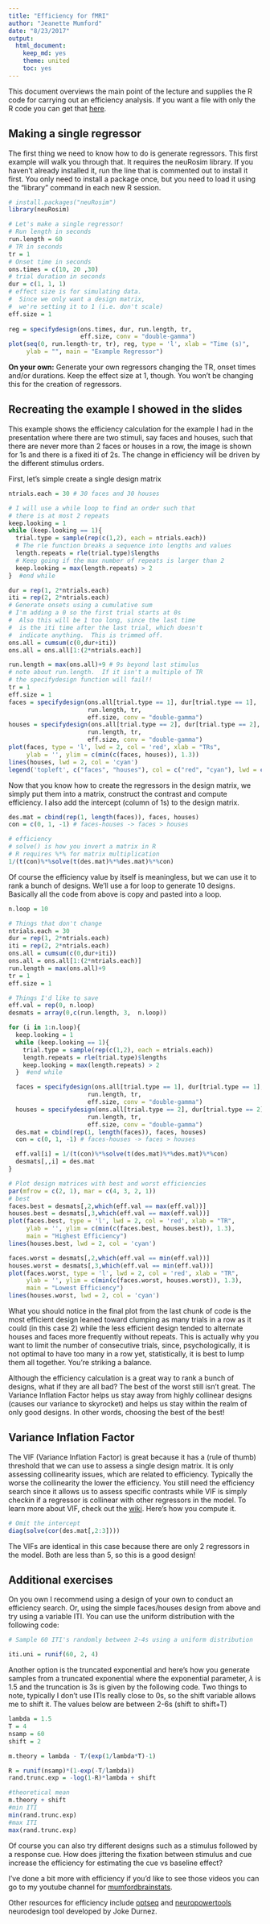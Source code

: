 ```yaml
---
title: "Efficiency for fMRI"
author: "Jeanette Mumford"
date: "8/23/2017"
output:
  html_document:
    keep_md: yes
    theme: united
    toc: yes
---
```


This document overviews the main point of the lecture and supplies the R code for carrying out an efficiency analysis.  If you want a file with only the R code you can get that [here](https://github.com/jmumford/OnlineBrainIntensive2017/blob/master/design_efficiency_mumford.R).

## Making a single regressor
The first thing we need to know how to do is generate regressors.  This first example will walk you through that.  It requires the neuRosim library.  If you haven't already installed it, run the line that is commented out to install it first.  You only need to install a package once, but you need to load it using the "library" command in each new R session.

```r
# install.packages("neuRosim")
library(neuRosim)

# Let's make a single regressor!
# Run length in seconds
run.length = 60
# TR in seconds
tr = 1
# Onset time in seconds
ons.times = c(10, 20 ,30)
# trial duration in seconds
dur = c(1, 1, 1)
# effect size is for simulating data.  
#  Since we only want a design matrix, 
#  we're setting it to 1 (i.e. don't scale)
eff.size = 1
 
reg = specifydesign(ons.times, dur, run.length, tr,
                    eff.size, conv = "double-gamma")
plot(seq(0, run.length-tr, tr), reg, type = 'l', xlab = "Time (s)",
     ylab = "", main = "Example Regressor")
```

**On your own:** Generate your own regressors changing the TR, onset times and/or durations.  Keep the effect size at 1, though.  You won't be changing this for the creation of regressors.

## Recreating the example I showed in the slides
This example shows the efficiency calculation for the example I had in the presentation where there are two stimuli, say faces and houses, such that there are never more than 2 faces or houses in a row, the image is shown for 1s and there is a fixed iti of 2s.  The change in efficiency will be driven by the different stimulus orders.

First, let's simple create a single design matrix
```r

ntrials.each = 30 # 30 faces and 30 houses

# I will use a while loop to find an order such that 
# there is at most 2 repeats 
keep.looking = 1
while (keep.looking == 1){
  trial.type = sample(rep(c(1,2), each = ntrials.each))
  # The rle function breaks a sequence into lengths and values
  length.repeats = rle(trial.type)$lengths
  # Keep going if the max number of repeats is larger than 2
  keep.looking = max(length.repeats) > 2
}  #end while

dur = rep(1, 2*ntrials.each)
iti = rep(2, 2*ntrials.each)
# Generate onsets using a cumulative sum
# I'm adding a 0 so the first trial starts at 0s
#  Also this will be 1 too long, since the last time
#  is the iti time after the last trial, which doesn't 
#  indicate anything.  This is trimmed off.
ons.all = cumsum(c(0,dur+iti))
ons.all = ons.all[1:(2*ntrials.each)]

run.length = max(ons.all)+9 # 9s beyond last stimulus
# note about run.length.  If it isn't a multiple of TR
# the specifydesign function will fail!!
tr = 1
eff.size = 1
faces = specifydesign(ons.all[trial.type == 1], dur[trial.type == 1],
                      run.length, tr,
                      eff.size, conv = "double-gamma")
houses = specifydesign(ons.all[trial.type == 2], dur[trial.type == 2],
                      run.length, tr,
                      eff.size, conv = "double-gamma")
plot(faces, type = 'l', lwd = 2, col = 'red', xlab = "TRs", 
     ylab = '', ylim = c(min(c(faces, houses)), 1.3))
lines(houses, lwd = 2, col = 'cyan')
legend('topleft', c("faces", "houses"), col = c("red", "cyan"), lwd = c(2,2), bty = 'n')
```

Now that you know how to create the regressors in the design matrix, we simply put them into a matrix, construct the contrast and compute efficiency.  I also add the intercept (column of 1s) to the design matrix.
```r
des.mat = cbind(rep(1, length(faces)), faces, houses)
con = c(0, 1, -1) # faces-houses -> faces > houses

# efficiency
# solve() is how you invert a matrix in R
# R requires %*% for matrix multiplication
1/(t(con)%*%solve(t(des.mat)%*%des.mat)%*%con)
```
Of course the efficiency value by itself is meaningless, but we can use it to rank a bunch of designs.  We'll use a for loop to generate 10 designs.  Basically all the code from above is copy and pasted into a loop.  
```r

n.loop = 10

# Things that don't change
ntrials.each = 30 
dur = rep(1, 2*ntrials.each)
iti = rep(2, 2*ntrials.each)
ons.all = cumsum(c(0,dur+iti))
ons.all = ons.all[1:(2*ntrials.each)]
run.length = max(ons.all)+9 
tr = 1
eff.size = 1

# Things I'd like to save
eff.val = rep(0, n.loop)
desmats = array(0,c(run.length, 3,  n.loop))

for (i in 1:n.loop){
  keep.looking = 1
  while (keep.looking == 1){
    trial.type = sample(rep(c(1,2), each = ntrials.each))
    length.repeats = rle(trial.type)$lengths 
    keep.looking = max(length.repeats) > 2
  }  #end while

  faces = specifydesign(ons.all[trial.type == 1], dur[trial.type == 1],
                      run.length, tr,
                      eff.size, conv = "double-gamma")
  houses = specifydesign(ons.all[trial.type == 2], dur[trial.type == 2],
                      run.length, tr,
                      eff.size, conv = "double-gamma")
  des.mat = cbind(rep(1, length(faces)), faces, houses)
  con = c(0, 1, -1) # faces-houses -> faces > houses

  eff.val[i] = 1/(t(con)%*%solve(t(des.mat)%*%des.mat)%*%con)
  desmats[,,i] = des.mat
}

# Plot design matrices with best and worst efficiencies
par(mfrow = c(2, 1), mar = c(4, 3, 2, 1))
# best
faces.best = desmats[,2,which(eff.val == max(eff.val))]
houses.best = desmats[,3,which(eff.val == max(eff.val))]
plot(faces.best, type = 'l', lwd = 2, col = 'red', xlab = "TR", 
     ylab = '', ylim = c(min(c(faces.best, houses.best)), 1.3),
     main = "Highest Efficiency")
lines(houses.best, lwd = 2, col = 'cyan')

faces.worst = desmats[,2,which(eff.val == min(eff.val))]
houses.worst = desmats[,3,which(eff.val == min(eff.val))]
plot(faces.worst, type = 'l', lwd = 2, col = 'red', xlab = "TR", 
     ylab = '', ylim = c(min(c(faces.worst, houses.worst)), 1.3),
     main = "Lowest Efficiency")
lines(houses.worst, lwd = 2, col = 'cyan')


```

What you should notice in the final plot from the last chunk of code is the most efficient design leaned toward clumping as many trials in a row as it could (in this case 2) while the less efficient design tended to alternate houses and faces more frequently without repeats.  This is actually why you want to limit the number of consecutive trials, since, psychologically, it is not optimal to have too many in a row yet, statistically, it is best to lump them all together.  You're striking a balance.

Although the efficiency calculation is a great way to rank a bunch of designs, what if they are all bad?  The best of the worst still isn't great.  The Variance Inflation Factor helps us stay away from highly collinear designs (causes our variance to skyrocket) and helps us stay within the realm of only good designs.  In other words, choosing the best of the best!

## Variance Inflation Factor
The VIF (Variance Inflation Factor) is great because it has a (rule of thumb) threshold that we can use to assess a single design matrix.  It is only assessing collinearity issues, which are related to efficiency.  Typically the worse the collinearity the lower the efficiency.  You still need the efficiency search since it allows us to assess specific contrasts while VIF is simply checkin if a regressor is collinear with other regressors in the model.  To learn more about VIF, check out the [wiki](https://en.wikipedia.org/wiki/Variance_inflation_factor).  Here's how you compute it.
```r
# Omit the intercept
diag(solve(cor(des.mat[,2:3])))
```
The VIFs are identical in this case because there are only 2 regressors in the model.  Both are less than 5, so this is a good design!

## Additional exercises
On you own I recommend using a design of your own to conduct an efficiency search.  Or, using the simple faces/houses design from above and try using a variable ITI.  You can use the uniform distribution with the following code:
```r
# Sample 60 ITI's randomly between 2-4s using a uniform distribution

iti.uni = runif(60, 2, 4)
```
Another option is the truncated exponential and here's how you generate samples from a truncated exponential where the exponential parameter, $\lambda$ is 1.5 and the truncation is 3s is given by the following code.  Two things to note, typically I don't use ITIs really close to 0s, so the shift variable allows me to shift it.  The values below are between 2-6s (shift to shift+T)

```r
lambda = 1.5
T = 4
nsamp = 60
shift = 2

m.theory = lambda - T/(exp(1/lambda*T)-1)

R = runif(nsamp)*(1-exp(-T/lambda))
rand.trunc.exp = -log(1-R)*lambda + shift

#theoretical mean
m.theory + shift
#min ITI
min(rand.trunc.exp)
#max ITI
max(rand.trunc.exp)

```

Of course you can also try different designs such as a stimulus followed by a response cue.  How does jittering the fixation between stimulus and cue increase the efficiency for estimating the cue vs baseline effect?

I've done a bit more with efficiency if you'd like to see those videos you can go to my youtube channel for [mumfordbrainstats](https://www.youtube.com/playlist?list=PLB2iAtgpI4YEnBdb_jDGmMcdGoIBwhCCY).

Other resources for efficiency include [optseq](https://surfer.nmr.mgh.harvard.edu/optseq/) and [neuropowertools](http://neuropowertools.org/design/start/) neurodesign tool developed by Joke Durnez.